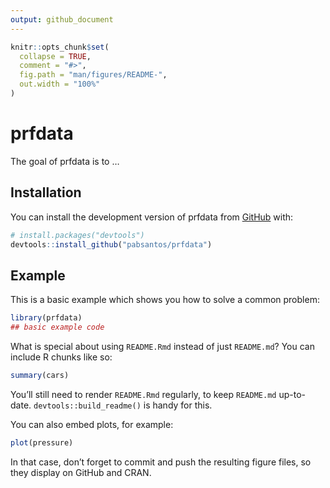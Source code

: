 ```yaml
---
output: github_document
---
```


<!-- README.md is generated from README.Rmd. Please edit that file -->

```r
knitr::opts_chunk$set(
  collapse = TRUE,
  comment = "#>",
  fig.path = "man/figures/README-",
  out.width = "100%"
)
```

# prfdata

<!-- badges: start -->
<!-- badges: end -->

The goal of prfdata is to ...

## Installation

You can install the development version of prfdata from [GitHub](https://github.com/) with:

``` r
# install.packages("devtools")
devtools::install_github("pabsantos/prfdata")
```

## Example

This is a basic example which shows you how to solve a common problem:

```r
library(prfdata)
## basic example code
```

What is special about using `README.Rmd` instead of just `README.md`? You can include R chunks like so:

```r
summary(cars)
```

You'll still need to render `README.Rmd` regularly, to keep `README.md` up-to-date. `devtools::build_readme()` is handy for this.

You can also embed plots, for example:

```r
plot(pressure)
```

In that case, don't forget to commit and push the resulting figure files, so they display on GitHub and CRAN.
